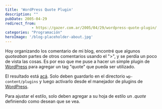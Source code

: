 ```yaml
---
title: 'WordPress Quote Plugin'
description: ""
pubDate: 2005-04-29
redirect_from: 
            - https://gazer.com.ar/2005/04/29/wordpress-quote-plugin/
categories: "Programación"
heroImage: '/blog-placeholder-about.jpg'
---
```

Hoy organizando los comentario de mi blog, encontré que algunos _quoteaban_ partes de otros comentarios usando el ">", y se perdía un poco de vista las cosas. Es por eso que me puse a hacer un simple plugin de [WordPress](http://www.wordpress.org/) para agregar un tag "quote" que pueda ser utilizado.

El resultado está [acá](/img/quote-0.1.phps). Solo deben guardarlo en el directorio `wp-content/plugins` y luego activarlo desde el manejador de plugins de [WordPress](http://www.wordpress.org/).

Para ajustar el estilo, solo deben agregar a su hoja de estilo un _.quote_ definiendo como desean que se vea.
